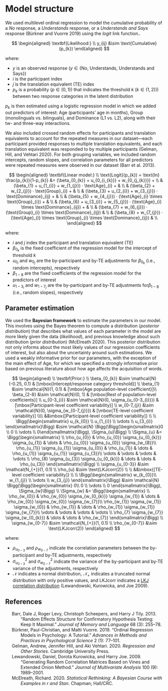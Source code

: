 # Model structure

We used multilevel ordinal regression to model the cumulative
probability of a *No* response, a *Understands* response, or a
*Understands and Says* response (Bürkner and Vuorre 2019) using the
*logit* link function..

$$
\begin{aligned}
\textbf{Likelihood:} \\
y_{ij} &\sim \text{Cumulative}(p_{k})
\end{aligned}
$$

where:

- $y$ is an observed response
  ($y \in \{\text{No, Understands, Understands and Says}\}$)
- $i$ is the participant index
- $j$ is the translation equivalent (TE) index
- $p_{k}$ is a probability ($p \in (0, 1)$) that indicates the threshold
  $k$ ($k \in (1, 2)$)) between two response categories in the latent
  distribution

$p_{k}$ is then estimated using a logistic regression model in which we
added out predictors of interest: $\text{Age}$ (participants’ age in
months), $\text{Group}$ (monolinguals vs. bilinguals), and
$\text{Dominance}$ (L1 vs. L2), along with their tw- and three-way
interactions.

We also included crossed random effects for participants and translation
equivalents to account for the repeated measures in our dataset—each
participant provided responses to multiple translation equivalents, and
each translation equivalent was responded to by multiple participants
(Gelman, Hill, and Vehtari 2020). For both grouping variables, we
included random intercepts, random slopes, and correlation parameters
for all predictors were repeated measures were observed in our dataset
(Barr et al. 2013).

$$
\begin{aligned}
\textbf{Linear model:} \\
\text{Logit}(p_{k}) = \text{ln} \frac{p_{k}}{1-p_{k}} &= (\beta_{0_{k}} + u_{0_{i_{k}}} + w_{0_{j_{k}}}) + \\
& (\beta_{1} + u_{1_{i}} + w_{1_{j}}) · \text{Age}_{i} + & \\
& (\beta_{2} + w_{2_{j}}) · \text{Group}_{i} + & \\
& (\beta_{3} + u_{2_{i}} + w_{3_{j}}) · \text{Dominance}_{ij} + & \\
& (\beta_{5} + w_{4_{j}}) · (\text{Age}_{i} \times \text{Group}_{i}) + & \\
& (\beta_{6} + u_{3_{i}} + w_{5_{j}}) · (\text{Age}_{i} \times \text{Dominance}_{ij}) + & \\
& (\beta_{7} + w_{6_{j}}) · (\text{Group}_{i} \times \text{Dominance}_{ij}) & \\
& (\beta_{8} + w_{7_{j}}) · (\text{Age}_{i} \times \text{Group}_{i} \times \text{Dominance}_{ij}) & \\
\end{aligned}
$$

where:

- $i$ and $j$ index the participant and translation equivalent (TE)
- $\beta_{0_k}$ is the fixed coefficient of the regression model for the
  intercept of threshold $k$
- $u_{0_{i}}$ and $w_{0_{j}}$ are the by-participant and by-TE
  adjustments for $\beta_{0_{k}}$ (i.e., random intercepts),
  respectively
- $\beta_{1-8}$ are the fixed coefficients of the regression model for
  the predictors of interest
- $u_{1-3_{i}}$ and $w_{1-7_{j}}$ are the by-participant and by-TE
  adjustments for$\beta_{1-8}$ (i.e., random slopes), respectively

## Parameter estimation

We used the **Bayesian framework** to estimate the parameters in our model.
This involves using the Bayes theorem to compute a distribution
(*posterior distribution*) that describes what values of each parameter
in the model are more likely given the data (*likelihood*), and previous
knowledge about such distribution (*prior distribution*) (McElreath
2020). This posterior distribution not only informs about the most
likely values of our regression coefficients of interest, but also about
the uncertainty around such estimations. We used a weakly informative
prior for our parameters, with the exception of the main effect of
$\text{Age}$, for which we specified a strongly informative prior based
on previous literature about how age affects the acquisition of words.

$$
\begin{aligned}
\\
\textbf{Prior:} \\
\beta_{0_{k}} &\sim \mathcal{N}(-0.25, 0.1) & [\mbox{Intercept/response category threshold}] \\
\beta_{1} &\sim \mathcal{N}(1, 0.1) & [\mbox{Age population-level coefficient}]\\
\beta_{2-8} &\sim \mathcal{N}(0, 1) & [\mbox{Rest of population-level coefficients}] \\
u_{0-3_{i}} &\sim \mathcal{N}(0, \sigma_{u_{0-3_{i}}}) & [\mbox{Participant-level coefficient variability}] \\
w_{0-7_{j}} &\sim \mathcal{N}(0, \sigma_{w_{0-7_{j}}}) & [\mbox{TE-level coefficient variability}] \\\\
&&\mbox{[Participant-level coefficient variability]} \\ \\
\Bigg(\begin{smallmatrix}
u_{k_{0}} \\ 
u_{1_{i}} \\ 
\vdots \\ 
u_{3_{i}} 
\end{smallmatrix}\Bigg) &\sim \mathcal{N} 
\Bigg(\Bigg(\begin{smallmatrix}0 \\
0 \\ 
\vdots \\
0\end{smallmatrix}\Bigg), \Sigma_{u}\Bigg) \\
\Sigma_{u} &= \Bigg(\begin{smallmatrix} \\
\rho_{u_{0}} & \rho_{u_{0}} \sigma_{u_{0_{k}}} \sigma_{u_{1}} & \dots & \rho_{u_{0}} \sigma_{u_{0}} \sigma_{w_{8}}\\ 
\rho_{u_{1}} \sigma_{u_{1}} \sigma_{u_{0}} & \rho_{u_{1}} & \dots & \rho_{u_{1}} \sigma_{u_{1}} \sigma_{u_{3}}\\ 
\vdots & \vdots & \vdots & \vdots \\
\rho_{8} \sigma_{u_{3}} \sigma_{u_{0_{k}}} & \dots & \dots & \rho_{u_{3}} \end{smallmatrix}\Bigg) \\
\sigma_{u_{0-3}} &\sim \mathcal{N_{+}}(1, 0.1) \\
\rho_{u} &\sim \text{LKJcorr(2)} \\
\\
&&\mbox{[TE-level coefficient variability]} \\ \\
\Bigg(\begin{smallmatrix}
w_{k_{0}}\\ 
w_{1_{j}} \\ 
\vdots \\ 
w_{3_{j}} 
\end{smallmatrix}\Bigg) &\sim \mathcal{N} \Bigg(\Bigg(\begin{smallmatrix}
0\\ 
0 \\ 
\vdots \\
0 
\end{smallmatrix}\Bigg), \Sigma_{w}\Bigg) \\
\Sigma_{w} &= \Bigg(\begin{smallmatrix} \\
\rho_{w_{0}} & \rho_{w_{0}} \sigma_{w_{0_{k}}} \sigma_{w_{1}} & \dots & \rho_{w_{0}} \sigma_{w_{0}} \sigma_{w_{7}}\\ 
\rho_{w_{1}} \sigma_{w_{1}} \sigma_{w_{0}} & \rho_{w_{1}} & \dots & \rho_{w_{1}} \sigma_{w_{1}} \sigma_{w_{7}}\\ 
\vdots & \vdots & \vdots & \vdots \\
\rho_{7} \sigma_{w_{7}} \sigma_{w_{0_{k}}} & \dots & \dots & \rho_{w_{7}} \end{smallmatrix}\Bigg) \\
\sigma_{w_{0-7}} &\sim \mathcal{N_{+}}(1, 0.1) \\
\rho_{w_{0-7}} &\sim \text{LKJcorr(2)}
\end{aligned}
$$

where:

- $\rho_{u_{0-3}}$ and $\rho_{w_{0-7}}$ indicate the correlation
  parameters between the by-participant and by-TE adjustments,
  respectively
- $\sigma_{u_{0-3}}^2$ and $\sigma_{w_{0-7}}^2$ indicate the variance of
  the by-participant and by-TE variance of the adjustments, respectively
- $\mathcal{N}$ indicates a normal distribution, $\mathcal{N}_{+}$
  indicates a truncated normal distribution with only positive values,
  and $\text{LKJcorr}$ indicates a [LKJ correlation
  distribution](https://mc-stan.org/docs/2_22/functions-reference/lkj-correlation.html)
  (Lewandowski, Kurowicka, and Joe 2009).

## References 

<div id="refs" class="references csl-bib-body hanging-indent">

<div id="ref-barr2013random" class="csl-entry">

Barr, Dale J, Roger Levy, Christoph Scheepers, and Harry J Tily. 2013.
“Random Effects Structure for Confirmatory Hypothesis Testing: Keep It
Maximal.” *Journal of Memory and Language* 68 (3): 255–78.

</div>

<div id="ref-burkner2019ordinal" class="csl-entry">

Bürkner, Paul-Christian, and Matti Vuorre. 2019. “Ordinal Regression
Models in Psychology: A Tutorial.” *Advances in Methods and Practices in
Psychological Science* 2 (1): 77–101.

</div>

<div id="ref-gelman2020regression" class="csl-entry">

Gelman, Andrew, Jennifer Hill, and Aki Vehtari. 2020. *Regression and
Other Stories*. Cambridge University Press.

</div>

<div id="ref-lewandowski2009generating" class="csl-entry">

Lewandowski, Daniel, Dorota Kurowicka, and Harry Joe. 2009. “Generating
Random Correlation Matrices Based on Vines and Extended Onion Method.”
*Journal of Multivariate Analysis* 100 (9): 1989–2001.

</div>

<div id="ref-mcelreath2020statistical" class="csl-entry">

McElreath, Richard. 2020. *Statistical Rethinking: A Bayesian Course
with Examples in r and Stan*. Chapman; Hall/CRC.

</div>

</div>
